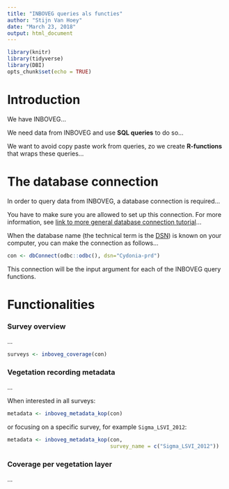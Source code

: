 ```yaml
---
title: "INBOVEG queries als functies"
author: "Stijn Van Hoey"
date: "March 23, 2018"
output: html_document
---
```


```r
library(knitr)
library(tidyverse)
library(DBI)
opts_chunk$set(echo = TRUE)
```

# Introduction

We have INBOVEG...

We need data from INBOVEG and use **SQL queries** to do so...

We want to avoid copy paste work from queries, zo we create **R-functions** that wraps these queries...

# The database connection

In order to query data from INBOVEG, a database connection is required...

You have to make sure you are allowed to set up this connection. For more information, see [link to more general database connection tutorial](...)...

When the database name (the technical term is the [DSN](https://en.wikipedia.org/wiki/Data_source_name)) is known on your computer, you can make the connection as follows...

```r
con <- dbConnect(odbc::odbc(), dsn="Cydonia-prd") 
```

This connection will be the input argument for each of the INBOVEG query functions.


# Functionalities

### Survey overview

...

```r
surveys <- inboveg_coverage(con)
```


### Vegetation recording metadata

...

When interested in all surveys:

```r
metadata <- inboveg_metadata_kop(con)
```

or focusing on a specific survey, for example `Sigma_LSVI_2012`:

```r
metadata <- inboveg_metadata_kop(con, 
                                 survey_name = c("Sigma_LSVI_2012"))
```

### Coverage per vegetation layer

...



